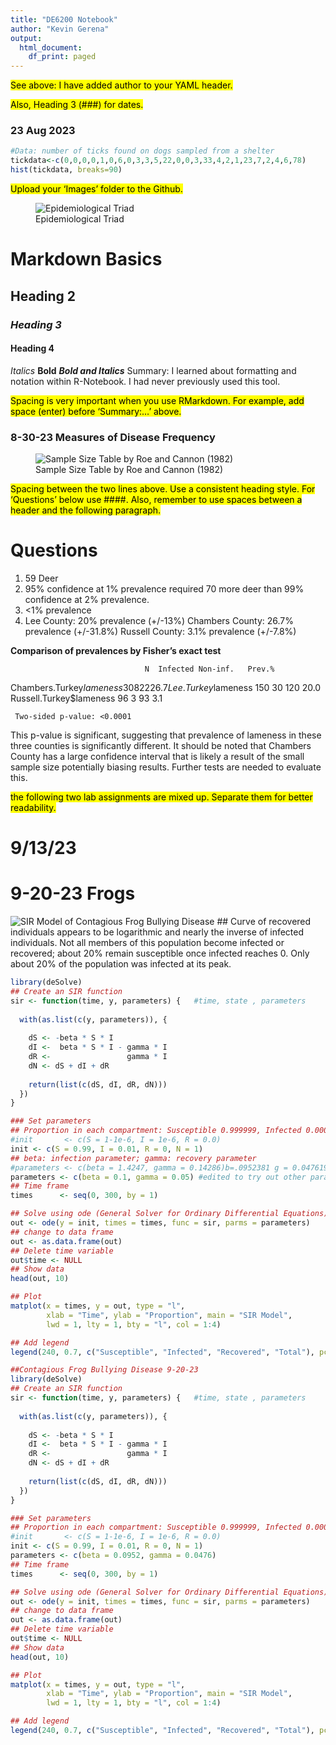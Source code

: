---
title: "DE6200 Notebook"
author: "Kevin Gerena"
output:
  html_document:
    df_print: paged
---

<mark> See above: I have added author to your YAML header.

<mark> Also, Heading 3 (###) for dates.

### 23 Aug 2023

```{r}
#Data: number of ticks found on dogs sampled from a shelter
tickdata<-c(0,0,0,0,1,0,6,0,3,3,5,22,0,0,3,33,4,2,1,23,7,2,4,6,78)
hist(tickdata, breaks=90)
```

<mark> Upload your 'Images' folder to the Github.

![Epidemiological Triad](Images/EpiTriad.png)

# Markdown Basics
## Heading 2
### *Heading 3*
#### **Heading 4**
*Italics*
**Bold**
***Bold and Italics***
Summary: I learned about formatting and notation within R-Notebook. I had never previously used this tool.

<mark> Spacing is very important when you use RMarkdown. For example, add space (enter) before 'Summary:...' above.

### 8-30-23 Measures of Disease Frequency
![Sample Size Table by Roe and Cannon (1982)](Images/ss_table.png)

<mark> Spacing between the two lines above.
<mark> Use a consistent heading style. For 'Questions' below use ####. Also, remember to use spaces between a header and the following paragraph.

# Questions
1. 59 Deer
2. 95% confidence at 1% prevalence required 70 more deer than 99% confidence at 2% prevalence.
3. <1% prevalence
4. 
Lee County: 20% prevalence (+/-13%)
Chambers County: 26.7% prevalence (+/-31.8%)
Russell County: 3.1% prevalence (+/-7.8%)

**Comparison of prevalences by Fisher's exact test**

                                  N  Infected Non-inf.   Prev.%
Chambers.Turkey$lameness          30       8      22      26.7 
Lee.Turkey$lameness              150      30     120      20.0 
Russell.Turkey$lameness           96       3      93       3.1 

     Two-sided p-value: <0.0001 
This p-value is significant, suggesting that prevalence of lameness in these three counties is significantly different. It should be noted that Chambers County has a large confidence interval that is likely a result of the small sample size potentially biasing results. Further tests are needed to evaluate this.

<mark> the following two lab assignments are mixed up. Separate them for better readability.

# 9/13/23

# 9-20-23 Frogs
![SIR Model of Contagious Frog Bullying Disease](Images/CFBD.png)
## Curve of recovered individuals appears to be logarithmic and nearly the inverse of infected individuals. Not all members of this population become infected or recovered; about 20% remain susceptible once infected reaches 0. Only about 20% of the population was infected at its peak.

```{r}
library(deSolve)
## Create an SIR function
sir <- function(time, y, parameters) {   #time, state , parameters
  
  with(as.list(c(y, parameters)), {
    
    dS <- -beta * S * I
    dI <-  beta * S * I - gamma * I
    dR <-                 gamma * I
    dN <- dS + dI + dR
    
    return(list(c(dS, dI, dR, dN)))
  })
}

### Set parameters
## Proportion in each compartment: Susceptible 0.999999, Infected 0.000001, Recovered 0
#init       <- c(S = 1-1e-6, I = 1e-6, R = 0.0)
init <- c(S = 0.99, I = 0.01, R = 0, N = 1)
## beta: infection parameter; gamma: recovery parameter
#parameters <- c(beta = 1.4247, gamma = 0.14286)b=.0952381 g = 0.04761905
parameters <- c(beta = 0.1, gamma = 0.05) #edited to try out other parameter values
## Time frame
times      <- seq(0, 300, by = 1)

## Solve using ode (General Solver for Ordinary Differential Equations)
out <- ode(y = init, times = times, func = sir, parms = parameters)
## change to data frame
out <- as.data.frame(out)
## Delete time variable
out$time <- NULL
## Show data
head(out, 10)

## Plot
matplot(x = times, y = out, type = "l",
        xlab = "Time", ylab = "Proportion", main = "SIR Model",
        lwd = 1, lty = 1, bty = "l", col = 1:4)

## Add legend
legend(240, 0.7, c("Susceptible", "Infected", "Recovered", "Total"), pch = 1, col = 1:4, bty = "n")

##Contagious Frog Bullying Disease 9-20-23
library(deSolve)
## Create an SIR function
sir <- function(time, y, parameters) {   #time, state , parameters
  
  with(as.list(c(y, parameters)), {
    
    dS <- -beta * S * I
    dI <-  beta * S * I - gamma * I
    dR <-                 gamma * I
    dN <- dS + dI + dR
    
    return(list(c(dS, dI, dR, dN)))
  })
}

### Set parameters
## Proportion in each compartment: Susceptible 0.999999, Infected 0.000001, Recovered 0
#init       <- c(S = 1-1e-6, I = 1e-6, R = 0.0)
init <- c(S = 0.99, I = 0.01, R = 0, N = 1)
parameters <- c(beta = 0.0952, gamma = 0.0476) 
## Time frame
times      <- seq(0, 300, by = 1)

## Solve using ode (General Solver for Ordinary Differential Equations)
out <- ode(y = init, times = times, func = sir, parms = parameters)
## change to data frame
out <- as.data.frame(out)
## Delete time variable
out$time <- NULL
## Show data
head(out, 10)

## Plot
matplot(x = times, y = out, type = "l",
        xlab = "Time", ylab = "Proportion", main = "SIR Model",
        lwd = 1, lty = 1, bty = "l", col = 1:4)

## Add legend
legend(240, 0.7, c("Susceptible", "Infected", "Recovered", "Total"), pch = 1, col = 1:4, bty = "n")
```